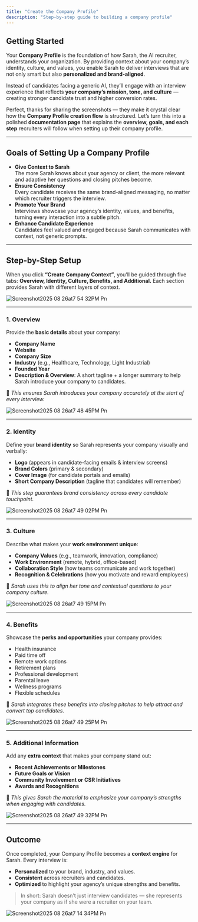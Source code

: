 ```yaml
---
title: "Create the Company Profile"
description: "Step-by-step guide to building a company profile"
---
```


## Getting Started

Your **Company Profile** is the foundation of how Sarah, the AI recruiter, understands your organization. By providing context about your company’s identity, culture, and values, you enable Sarah to deliver interviews that are not only smart but also **personalized and brand-aligned**.

Instead of candidates facing a generic AI, they’ll engage with an interview experience that reflects **your company’s mission, tone, and culture** — creating stronger candidate trust and higher conversion rates.

Perfect, thanks for sharing the screenshots — they make it crystal clear how the **Company Profile creation flow** is structured. Let’s turn this into a polished **documentation page** that explains the **overview, goals, and each step** recruiters will follow when setting up their company profile.

---

## Goals of Setting Up a Company Profile

- **Give Context to Sarah**\
  The more Sarah knows about your agency or client, the more relevant and adaptive her questions and closing pitches become.
- **Ensure Consistency**\
  Every candidate receives the same brand-aligned messaging, no matter which recruiter triggers the interview.
- **Promote Your Brand**\
  Interviews showcase your agency’s identity, values, and benefits, turning every interaction into a subtle pitch.
- **Enhance Candidate Experience**\
  Candidates feel valued and engaged because Sarah communicates with context, not generic prompts.

---

## Step-by-Step Setup

When you click **“Create Company Context”**, you’ll be guided through five tabs: **Overview, Identity, Culture, Benefits, and Additional.** Each section provides Sarah with different layers of context.

<img
  src="/images/Screenshot2025-08-26at7.54.32PM.png"
  alt="Screenshot2025 08 26at7 54 32PM Pn"
  title="Screenshot2025 08 26at7 54 32PM Pn"
  className="mx-auto"
/>

---

### 1. Overview

Provide the **basic details** about your company:

- **Company Name**
- **Website**
- **Company Size**
- **Industry** (e.g., Healthcare, Technology, Light Industrial)
- **Founded Year**
- **Description & Overview**: A short tagline \+ a longer summary to help Sarah introduce your company to candidates.

📌 _This ensures Sarah introduces your company accurately at the start of every interview._

<img
  src="/images/Screenshot2025-08-26at7.48.45PM.png"
  alt="Screenshot2025 08 26at7 48 45PM Pn"
  title="Screenshot2025 08 26at7 48 45PM Pn"
  className="mx-auto"
/>

---

### 2. Identity

Define your **brand identity** so Sarah represents your company visually and verbally:

- **Logo** (appears in candidate-facing emails & interview screens)
- **Brand Colors** (primary & secondary)
- **Cover Image** (for candidate portals and emails)
- **Short Company Description** (tagline that candidates will remember)

📌 _This step guarantees brand consistency across every candidate touchpoint._

![Screenshot2025 08 26at7 49 02PM Pn](/images/Screenshot2025-08-26at7.49.02PM.png)

---

### 3. Culture

Describe what makes your **work environment unique**:

- **Company Values** (e.g., teamwork, innovation, compliance)
- **Work Environment** (remote, hybrid, office-based)
- **Collaboration Style** (how teams communicate and work together)
- **Recognition & Celebrations** (how you motivate and reward employees)

📌 _Sarah uses this to align her tone and contextual questions to your company culture._

![Screenshot2025 08 26at7 49 15PM Pn](/images/Screenshot2025-08-26at7.49.15PM.png)

---

### 4. Benefits

Showcase the **perks and opportunities** your company provides:

- Health insurance
- Paid time off
- Remote work options
- Retirement plans
- Professional development
- Parental leave
- Wellness programs
- Flexible schedules

📌 _Sarah integrates these benefits into closing pitches to help attract and convert top candidates._

![Screenshot2025 08 26at7 49 25PM Pn](/images/Screenshot2025-08-26at7.49.25PM.png)

---

### 5. Additional Information

Add any **extra context** that makes your company stand out:

- **Recent Achievements or Milestones**
- **Future Goals or Vision**
- **Community Involvement or CSR Initiatives**
- **Awards and Recognitions**

📌 _This gives Sarah the material to emphasize your company’s strengths when engaging with candidates._

![Screenshot2025 08 26at7 49 32PM Pn](/images/Screenshot2025-08-26at7.49.32PM.png)

---

## Outcome

Once completed, your Company Profile becomes a **context engine** for Sarah. Every interview is:

- **Personalized** to your brand, industry, and values.
- **Consistent** across recruiters and candidates.
- **Optimized** to highlight your agency’s unique strengths and benefits.

> In short: Sarah doesn’t just interview candidates — she represents your company as if she were a recruiter on your team.

<img
  src="/images/Screenshot2025-08-26at7.14.34PM.png"
  alt="Screenshot2025 08 26at7 14 34PM Pn"
  title="Screenshot2025 08 26at7 14 34PM Pn"
  className="mx-auto"
/>